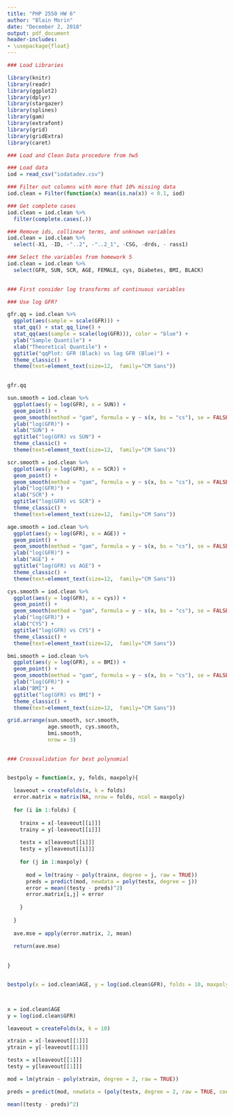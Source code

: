```yaml
---
title: "PHP 2550 HW 6"
author: "Blain Morin"
date: "December 2, 2018"
output: pdf_document
header-includes:
- \usepackage{float}
---
```



```r

### Load Libraries

library(knitr)
library(readr)
library(ggplot2)
library(dplyr)
library(stargazer)
library(splines)
library(gam)
library(extrafont)
library(grid)
library(gridExtra)
library(caret)

```

```r

### Load and Clean Data procedure from hw5

### Load data
iod = read_csv("iodatadev.csv")

### Filter out columns with more that 10% missing data
iod.clean = Filter(function(x) mean(is.na(x)) < 0.1, iod)

### Get complete cases
iod.clean = iod.clean %>%
  filter(complete.cases(.))

### Remove ids, collinear terms, and unknown variables 
iod.clean = iod.clean %>%
  select(-X1, -ID, -"..2", -"..2_1", -CSG, -drds, - rass1)

### Select the variables from homework 5
iod.clean = iod.clean %>%
  select(GFR, SUN, SCR, AGE, FEMALE, cys, Diabetes, BMI, BLACK)
  

```

```r

### First consider log transforms of continuous variables

### Use log GFR?

gfr.qq = iod.clean %>%
  ggplot(aes(sample = scale(GFR))) +
  stat_qq() + stat_qq_line() +
  stat_qq(aes(sample = scale(log(GFR))), color = "blue") +
  ylab("Sample Quantile") + 
  xlab("Theoretical Quantile") +
  ggtitle("qqPlot: GFR (Black) vs log GFR (Blue)") +
  theme_classic() +
  theme(text=element_text(size=12,  family="CM Sans"))
  

gfr.qq


```


```r

sun.smooth = iod.clean %>%
  ggplot(aes(y = log(GFR), x = SUN)) +
  geom_point() +
  geom_smooth(method = "gam", formula = y ~ s(x, bs = "cs"), se = FALSE) +
  ylab("log(GFR)") +
  xlab("SUN") +
  ggtitle("log(GFR) vs SUN") +
  theme_classic() +
  theme(text=element_text(size=12,  family="CM Sans"))

scr.smooth = iod.clean %>%
  ggplot(aes(y = log(GFR), x = SCR)) +
  geom_point() +
  geom_smooth(method = "gam", formula = y ~ s(x, bs = "cs"), se = FALSE) +
  ylab("log(GFR)") +
  xlab("SCR") +
  ggtitle("log(GFR) vs SCR") +
  theme_classic() +
  theme(text=element_text(size=12,  family="CM Sans"))

age.smooth = iod.clean %>%
  ggplot(aes(y = log(GFR), x = AGE)) +
  geom_point() +
  geom_smooth(method = "gam", formula = y ~ s(x, bs = "cs"), se = FALSE) +
  ylab("log(GFR)") +
  xlab("AGE") +
  ggtitle("log(GFR) vs AGE") +
  theme_classic() +
  theme(text=element_text(size=12,  family="CM Sans"))

cys.smooth = iod.clean %>%
  ggplot(aes(y = log(GFR), x = cys)) +
  geom_point() +
  geom_smooth(method = "gam", formula = y ~ s(x, bs = "cs"), se = FALSE) +
  ylab("log(GFR)") +
  xlab("CYS") +
  ggtitle("log(GFR) vs CYS") +
  theme_classic() +
  theme(text=element_text(size=12,  family="CM Sans"))

bmi.smooth = iod.clean %>%
  ggplot(aes(y = log(GFR), x = BMI)) +
  geom_point() +
  geom_smooth(method = "gam", formula = y ~ s(x, bs = "cs"), se = FALSE) +
  ylab("log(GFR)") +
  xlab("BMI") +
  ggtitle("log(GFR) vs BMI") +
  theme_classic() +
  theme(text=element_text(size=12,  family="CM Sans"))

grid.arrange(sun.smooth, scr.smooth,
             age.smooth, cys.smooth,
             bmi.smooth,
             nrow = 3)
  


```


```r


### Crossvalidation for best polynomial 


bestpoly = function(x, y, folds, maxpoly){
  
  leaveout = createFolds(x, k = folds)
  error.matrix = matrix(NA, nrow = folds, ncol = maxpoly)
  
  for (i in 1:folds) {
    
    trainx = x[-leaveout[[i]]]
    trainy = y[-leaveout[[i]]]
    
    testx = x[leaveout[[i]]]
    testy = y[leaveout[[i]]]
    
    for (j in 1:maxpoly) {
      
      mod = lm(trainy ~ poly(trainx, degree = j, raw = TRUE))
      preds = predict(mod, newdata = poly(testx, degree = j))
      error = mean((testy - preds)^2)
      error.matrix[i,j] = error
      
    }
    
  }
  
  ave.mse = apply(error.matrix, 2, mean)
  
  return(ave.mse)
  
  
}


bestpoly(x = iod.clean$AGE, y = log(iod.clean$GFR), folds = 10, maxpoly = 6)



x = iod.clean$AGE
y = log(iod.clean$GFR)

leaveout = createFolds(x, k = 10)

xtrain = x[-leaveout[[1]]]
ytrain = y[-leaveout[[1]]]

testx = x[leaveout[[1]]]
testy = y[leaveout[[1]]]

mod = lm(ytrain ~ poly(xtrain, degree = 2, raw = TRUE))

preds = predict(mod, newdata = (poly(testx, degree = 2, raw = TRUE, coefs = coef(mod))))

mean((testy - preds)^2)

```

